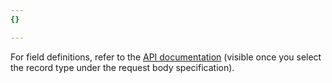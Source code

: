 ```yaml
---
{}

---
```


For field definitions, refer to the [API documentation](/api/resources/dns/subresources/records/methods/create/) (visible once you select the record type under the request body specification).
